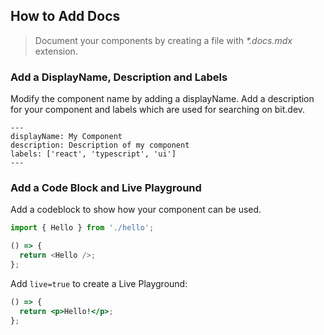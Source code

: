 ## How to Add Docs

> Document your components by creating a file with _\*.docs.mdx_ extension.

### Add a DisplayName, Description and Labels

Modify the component name by adding a displayName. Add a description for your component and labels which are used for searching on bit.dev.

```mdx
---
displayName: My Component
description: Description of my component
labels: ['react', 'typescript', 'ui']
---
```

### Add a Code Block and Live Playground

Add a codeblock to show how your component can be used.

```js
import { Hello } from './hello';

() => {
  return <Hello />;
};
```

Add `live=true` to create a Live Playground:

```jsx live=true
() => {
  return <p>Hello!</p>;
};
```
